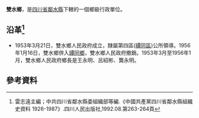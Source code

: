 '''雙水鄉'''，是[[四川省|四川省]][[鄰水縣|鄰水縣]]下轄的一個鄉級行政單位。

== 沿革<ref>雷志遠主編；中共四川省鄰水縣委組織部等編.《中國共產黨四川省鄰水縣組織史資料 1926-1987》.四川人民出版社,1992.08.第263-264頁</ref>==
* 1953年3月21日，雙水鄉人民政府成立，隸屬第四區([[罈同區|罈同區]])公所領導。1956年1月16日，雙水鄉併入[[罈同鄉|罈同鄉]]，雙水鄉人民政府撤銷。1953年3月至1956年1月，雙水鄉人民政府鄉長是王永明、呂紹彬、龔永明。

== 參考資料==
{{reflist}}
{{行政區劃小作品}}
{{鄰水縣行政區劃（1953年4月24日至1953年9月4日）}}
{{鄰水縣行政區劃（1953年9月4日至1955年3月5日）}}
{{鄰水縣行政區劃（1955年3月5日至1956年1月24日）}}
{{鄰水縣行政區劃}}
